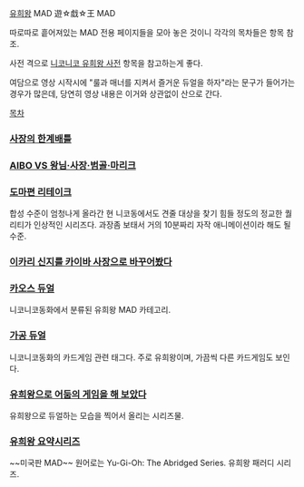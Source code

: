 [[유희왕]] MAD
遊☆戱☆王 MAD

따로따로 흩어져있는 MAD 전용 페이지들을 모아 놓은 것이니 각각의 목차들은 항목 참조.

사전 격으로 [[니코니코 유희왕 사전]] 항목을 참고하는게 좋다.

여담으로 영상 시작시에 "룰과 매너를 지켜서 즐거운 듀얼을 하자"라는 문구가 들어가는 경우가 많은데, 당연히 영상 내용은 이거와 상관없이 산으로 간다.

[[목차]]
=== [[사장의 한계배틀]] ===
=== [[AIBO VS 왕님·사장·범골·마리크]] ===
=== [[도마편 리테이크]] ===
합성 수준이 엄청나게 올라간 현 니코동에서도 견줄 대상을 찾기 힘들 정도의 정교한 퀄리티가 인상적인 시리즈다. 과장좀 보태서 거의 10분짜리 자작 애니메이션이라 해도 될 수준.
=== [[이카리 신지를 카이바 사장으로 바꾸어봤다]] ===
=== [[카오스 듀얼]] ===
니코니코동화에서 분류된 유희왕 MAD 카테고리.
=== [[가공 듀얼]] ===
니코니코동화의 카드게임 관련 태그다. 주로 유희왕이며, 가끔씩 다른 카드게임도 보인다.
=== [[유희왕으로 어둠의 게임을 해 보았다]] ===
유희왕으로 듀얼하는 모습을 찍어서 올리는 시리즈물.
=== [[유희왕 요약시리즈]] ===
~~미국판 MAD~~ 원어로는 Yu-Gi-Oh: The Abridged Series. 유희왕 패러디 시리즈. 

